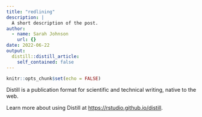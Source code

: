 ```yaml
---
title: "redlining"
description: |
  A short description of the post.
author:
  - name: Sarah Johnson
    url: {}
date: 2022-06-22
output:
  distill::distill_article:
    self_contained: false
---
```



```r
knitr::opts_chunk$set(echo = FALSE)
```

Distill is a publication format for scientific and technical writing, native to the web.

Learn more about using Distill at <https://rstudio.github.io/distill>.


